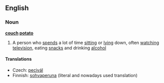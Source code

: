 ==English==

===Noun===
{{wikipedia}}
'''[[couch]] [[potato]]'''

# A person who [[spend]]s a lot of time [[sitting]] or [[lying]] down, often [[watching]] [[television]], eating [[snack]]s and drinking [[alcohol]]

====Translations====
*Czech: [[pecivál]] {{m}}
*Finnish: [[sohvaperuna]] (literal and nowadays used translation)